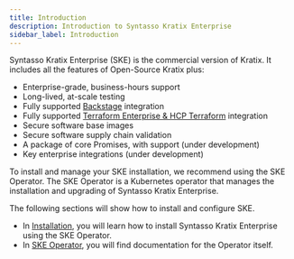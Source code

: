 ```yaml
---
title: Introduction
description: Introduction to Syntasso Kratix Enterprise
sidebar_label: Introduction
---
```


Syntasso Kratix Enterprise (SKE) is the commercial version of Kratix. It includes all the
features of Open-Source Kratix plus:

- Enterprise-grade, business-hours support
- Long-lived, at-scale testing
- Fully supported [Backstage](https://backstage.io/) integration
- Fully supported [Terraform Enterprise & HCP Terraform](https://www.terraform.io/) integration
- Secure software base images
- Secure software supply chain validation
- A package of core Promises, with support (under development)
- Key enterprise integrations (under development)

To install and manage your SKE installation, we recommend using the SKE Operator. The SKE
Operator is a Kubernetes operator that manages the installation and upgrading of Syntasso
Kratix Enterprise.

The following sections will show how to install and configure SKE.

- In [Installation](./installation/via-ske-cli), you will learn how to install Syntasso Kratix Enterprise using the SKE Operator.
- In [SKE Operator](./ske-operator), you will find documentation for the Operator itself.
